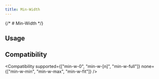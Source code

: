 ```yaml
---
title: Min-Width
---
```



{/* # Min-Width */}

## Usage

<Usage />

## Compatibility

<Compatibility
  supported={["min-w-0", "min-w-[n]", "min-w-full"]}
  none={["min-w-min", "min-w-max", "min-w-fit"]}
/>
